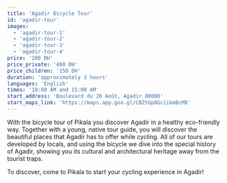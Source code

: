 ```yaml
---
title: 'Agadir Bicycle Tour'
id: 'agadir-tour'
images:
  - 'agadir-tour-1'
  - 'agadir-tour-2'
  - 'agadir-tour-3'
  - 'agadir-tour-4'
price: '280 DH'
price_private: '400 DH'
price_children: '150 DH'
duration: 'approximately 3 hours'
languages: 'English'
times: '10:00 AM and 15:00 AM'
start_address: 'Boulevard du 20 Août, Agadir 80000'
start_maps_link: 'https://maps.app.goo.gl/CBZtGp8GciikmBcM8'
---
```


With the bicycle tour of Pikala you discover Agadir in a healthy eco-friendly way.
Together with a young, native tour guide, you will discover the beautiful places that Agadir has to offer while cycling.
All of our tours are developed by locals, and using the bicycle we dive into the special history of Agadir,
showing you its cultural and architectural heritage away from the tourist traps.

To discover, come to Pikala to start your cycling experience in Agadir!
